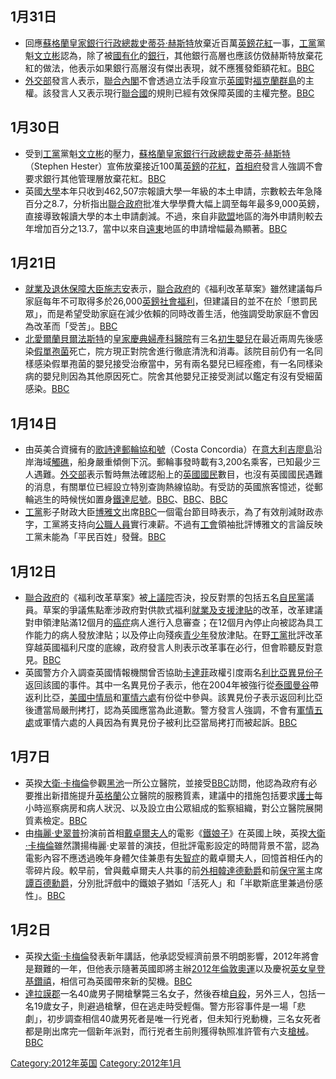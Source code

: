 <noinclude>{{monthInUK|2012|1}}</noinclude>

==1月31日==
* 回應[[蘇格蘭皇家銀行|蘇格蘭皇家銀行]][[行政總裁|行政總裁]][[史蒂芬·赫斯特|史蒂芬·赫斯特]]放棄近百萬[[英鎊|英鎊]][[花紅|花紅]]一事，[[英國工黨|工黨]]黨魁[[文立彬|文立彬]]認為，除了被[[國有化|國有化]]的[[銀行|銀行]]，其他銀行高層也應該仿傚赫斯特放棄花紅的做法，他表示如果銀行高層沒有傑出表現，就不應獲發鉅額花紅。[http://www.bbc.co.uk/news/uk-politics-16807187 BBC]
* [[英國外交部|外交部]]發言人表示，[[甘民樂與紀理歷聯合內閣|聯合內閣]]不會透過立法手段宣示[[英國|英國]]對[[福克蘭群島|福克蘭群島]]的主權。該發言人又表示現行[[聯合國|聯合國]]的規則已經有效保障英國的主權完整。[http://www.bbc.co.uk/news/uk-politics-16811050 BBC]

==1月30日==
* 受到[[英國工黨|工黨]]黨魁[[文立彬|文立彬]]的壓力，[[蘇格蘭皇家銀行|蘇格蘭皇家銀行]][[行政總裁|行政總裁]][[史蒂芬·赫斯特|史蒂芬·赫斯特]]（Stephen Hester）宣佈放棄接近100萬[[英鎊|英鎊]]的[[花紅|花紅]]，[[唐寧街10號|首相府]]發言人強調不會要求銀行其他管理層放棄花紅。[http://www.bbc.co.uk/news/world-16787368 BBC] {{Wayback|url=http://www.bbc.co.uk/news/world-16787368 |date=20120130134311 }}
* 英國[[大學|大學]]本年只收到462,507宗報讀大學一年級的本土申請，宗數較去年急降百分之8.7，分析指出[[甘民樂與紀理歷聯合內閣|聯合政府]]批准大學學費大幅上調至每年最多9,000英鎊，直接導致報讀大學的本土申請劇減。不過，來自非[[歐盟|歐盟]]地區的海外申請則較去年增加百分之13.7，當中以來自[[遠東|遠東]]地區的申請增幅最為顯著。[http://www.bbc.co.uk/news/education-16787948 BBC]

==1月21日==
* [[就業及退休保障大臣|就業及退休保障大臣]][[施志安|施志安]]表示，[[甘民樂與紀理歷聯合內閣|聯合政府]]的《福利改革草案》雖然建議每戶家庭每年不可取得多於26,000[[英鎊|英鎊]][[社會福利|社會福利]]，但建議目的並不在於「懲罰民眾」，而是希望受助家庭在減少依賴的同時改善生活，他強調受助家庭不會因為改革而「受苦」。[http://www.bbc.co.uk/news/uk-politics-16656818 BBC]
* [[北愛爾蘭|北愛爾蘭]][[貝爾法斯特|貝爾法斯特]]的[[皇家慶典婦產科醫院|皇家慶典婦產科醫院]]有三名[[嬰兒|初生嬰兒]]在最近兩周先後感染[[假單孢菌|假單孢菌]]死亡，院方現正對院舍進行徹底清洗和消毒。該院目前仍有一名同樣感染假單孢菌的嬰兒接受治療當中，另有兩名嬰兒已經痊癒，有一名同樣染病的嬰兒則因為其他原因死亡。院舍其他嬰兒正接受測試以鑑定有沒有受細菌感染。[http://www.bbc.co.uk/news/uk-northern-ireland-16664747 BBC]

==1月14日==
* 由英美合資擁有的[[歌詩達郵輪|歌詩達郵輪]][[歌詩達協和號郵輪|協和號]]（Costa Concordia）在[[意大利|意大利]][[吉廖島|吉廖島]]沿岸海域[[觸礁|觸礁]]，船身嚴重傾側下沉。郵輪事發時載有3,200名乘客，已知最少三人遇難。[[英國外交部|外交部]]表示暫時無法確認船上的[[英國國民|英國國民]]數目，也沒有英國國民遇難的消息，有關單位已經設立特別查詢熱線協助。有受訪的英國旅客憶述，從郵輪逃生的時候恍如置身[[鐵達尼號|鐵達尼號]]。[http://www.bbc.co.uk/news/uk-16560170 BBC]、[http://www.bbc.co.uk/news/uk-england-dorset-16560737 BBC]、[http://www.bbc.co.uk/news/world-europe-16558910 BBC] {{WebCite|url=https://www.webcitation.org/64gKkECCf?url=http://www.bbc.co.uk/news/world-europe-16558910 |date=20120114090147 |dateformat=iso }}
* [[英國工黨|工黨]]影子財政大臣[[博雅文|博雅文]]出席[[BBC|BBC]]一個電台節目時表示，為了有效削減財政赤字，工黨將支持向[[公務員|公職人員]]實行凍薪。不過有[[工會|工會]]領袖批評博雅文的言論反映工黨未能為「平民百姓」發聲。[http://www.bbc.co.uk/news/uk-16558820 BBC]

==1月12日==
* [[甘民樂與紀理歷聯合內閣|聯合政府]]的《福利改革草案》被[[英國上議院|上議院]]否決，投反對票的包括五名[[英國自民黨|自民黨]]議員。草案的爭議焦點牽涉政府對供款式福利[[就業及支援津貼|就業及支援津貼]]的改革，改革建議對申領津貼滿12個月的[[癌症|癌症]]病人進行入息審查；在12個月內停止向被認為具工作能力的病人發放津貼；以及停止向殘疾[[青少年|青少年]]發放津貼。在野[[英國工黨|工黨]]批評改革穿越英國福利尺度的底線，政府發言人則表示改革事在必行，但會聆聽反對意見。[http://www.bbc.co.uk/news/uk-politics-16523649 BBC]
* 英國警方介入調查英國情報機關曾否協助[[卡達菲|卡達菲]]政權引度兩名[[利比亞|利比亞]][[異見份子|異見份子]]返回該國的事件。其中一名異見份子表示，他在2004年被強行從[[泰國|泰國]][[曼谷|曼谷]]帶返利比亞，[[美國|美國]][[中情局|中情局]]和[[軍情六處|軍情六處]]有份從中參與。該異見份子表示返回利比亞後遭當局嚴刑拷打，認為英國應當為此道歉。警方發言人強調，不會有[[軍情五處|軍情五處]]或軍情六處的人員因為有異見份子被利比亞當局拷打而被起訴。[http://www.bbc.co.uk/news/uk-16523249 BBC]

==1月7日==
* 英揆[[大衛·卡梅倫|大衛·卡梅倫]]參觀[[黑池|黑池]]一所公立醫院，並接受[[BBC|BBC]]訪問，他認為政府有必要推出新措施提升[[英格蘭|英格蘭]]公立醫院的服務質素，建議中的措施包括要求[[護士|護士]]每小時巡察病房和病人狀況、以及設立由公眾組成的監察組織，對公立醫院展開質素檢定。[http://www.bbc.co.uk/news/health-16425043 BBC]
* 由[[梅麗·史翠普|梅麗·史翠普]]扮演前首相[[戴卓爾夫人|戴卓爾夫人]]的電影《[[鐵娘子_(電影)|鐵娘子]]》在英國上映，英揆[[大衛·卡梅倫|大衛·卡梅倫]]雖然讚揚梅麗·史翠普的演技，但批評電影設定的時間背景不當，認為電影內容不應透過晚年身體欠佳兼患有[[失智症|失智症]]的戴卓爾夫人，回憶首相任內的零碎片段。較早前，曾與戴卓爾夫人共事的前[[英國外相|外相]][[韓達德|韓達德勳爵]]和前[[英國保守黨|保守黨]]主席[[譚百德|譚百德勳爵]]，分別批評戲中的鐵娘子猶如「活死人」和「半歇斯底里兼過份感性」。[http://www.bbc.co.uk/news/uk-politics-16439209 BBC]

==1月2日==
* 英揆[[大衛·卡梅倫|大衛·卡梅倫]]發表新年講話，他承認受經濟前景不明朗影響，2012年將會是艱難的一年，但他表示隨著英國即將主辦[[2012年倫敦奧運|2012年倫敦奧運]]以及慶祝[[伊利沙伯二世登基鑽禧紀念|英女皇登基鑽禧]]，相信可為英國帶來新的契機。[http://www.bbc.co.uk/news/uk-16378577 BBC]
* [[達拉謨郡|達拉謨郡]]一名40歲男子開槍擊斃三名女子，然後吞槍[[自殺|自殺]]，另外三人，包括一名19歲女子，則避過槍擊，但在逃走時受輕傷。警方形容事件是一場「悲劇」，初步調查相信40歲男死者是唯一行兇者，但未知行兇動機，三名女死者都是剛出席完一個新年派對，而行兇者生前則獲得執照准許管有六支[[槍械|槍械]]。[http://www.bbc.co.uk/news/uk-england-16385417 BBC]

<noinclude>
{{clear}}
{{Portal:英國新聞動態/footer}}

[[Category:2012年英国|Category:2012年英国]]
[[Category:2012年1月|Category:2012年1月]]
</noinclude>